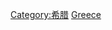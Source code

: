 {{Commonscat|Science and technology in Greece}}

[[Category:希腊|Category:希腊]]
[[Category:欧洲各国科技|Greece]]